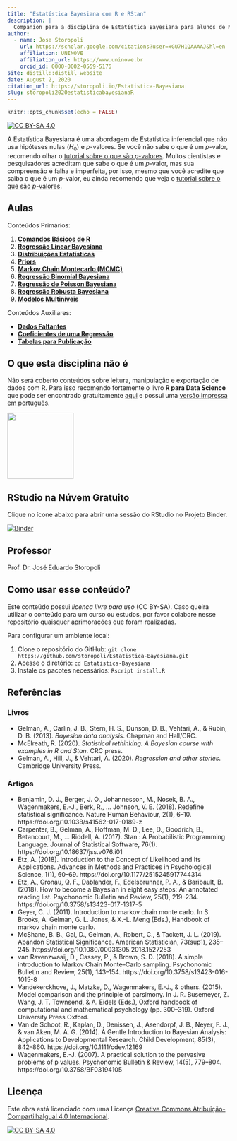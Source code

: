```yaml
---
title: "Estatística Bayesiana com R e RStan"
description: |
  Companion para a disciplina de Estatística Bayesiana para alunos de Mestrado e Doutorado da UNINOVE
author:
  - name: Jose Storopoli
    url: https://scholar.google.com/citations?user=xGU7H1QAAAAJ&hl=en
    affiliation: UNINOVE
    affiliation_url: https://www.uninove.br
    orcid_id: 0000-0002-0559-5176
site: distill::distill_website
date: August 2, 2020
citation_url: https://storopoli.io/Estatistica-Bayesiana
slug: storopoli2020estatisticabayesianaR
---
```


```r
knitr::opts_chunk$set(echo = FALSE)
```

<link rel="stylesheet" href="https://cdn.rawgit.com/jpswalsh/academicons/master/css/academicons.min.css"/>

[![CC BY-SA 4.0][cc-by-sa-shield]][cc-by-sa]

A Estatística Bayesiana é uma abordagem de Estatística inferencial que não usa hipóteses nulas ($H_0$) e $p$-valores. Se você não sabe o que é um $p$-valor, recomendo olhar o [tutorial sobre o que são $p$-valores](pvalores.html). Muitos cientistas e pesquisadores acreditam que sabe o que é um $p$-valor, mas sua compreensão é falha e imperfeita, por isso, mesmo que você acredite que saiba o que é um $p$-valor, eu ainda recomendo que veja o [tutorial sobre o que são $p$-valores](pvalores.html).

## Aulas

Conteúdos Primários:

1. [**Comandos Básicos de R**](1-Comandos_Basicos.html)
2. [**Regressão Linear Bayesiana**](2-Regressao_Linear.html)
3. [**Distribuições Estatísticas**](3-Distribuicoes_Estatisticas.html)
4. [**Priors**](4-Priors.html)
5. [**Markov Chain Montecarlo (MCMC)**](5-MCMC.html)
6. [**Regressão Binomial Bayesiana**](6-Regressao_Binomial.html)
7. [**Regressão de Poisson Bayesiana**](7-Regressao_Poisson.html)
8. [**Regressão Robusta Bayesiana**](8-Regressao_Robusta.html)
9. [**Modelos Multiníveis**](9-Regressao_Multinivel.html)

Conteúdos Auxiliares:

* [**Dados Faltantes**](aux-Dados_Faltantes.html)
* [**Coeficientes de uma Regressão**](aux-Regressao_Coeficientes.html)
* [**Tabelas para Publicação**](aux-Tabelas_para_Publicacao.html)

## O que esta disciplina **não** é

Não será coberto conteúdos sobre leitura, manipulação e exportação de dados com R. Para isso recomendo fortemente o livro **R para Data Science** que pode ser encontrado gratuitamente [aqui](https://r4ds.had.co.nz) e possui uma [versão impressa em português](https://www.amazon.com.br/Para-Data-Science-Hadley-Wickham/dp/8550803243).


<img id="R_for_data_science" style="width: 150px;" src="images/R_for_data_science.jpg" />

## **RStudio** na Núvem Gratuito

Clique no ícone abaixo para abrir uma sessão do RStudio no Projeto Binder.

[![Binder](http://mybinder.org/badge_logo.svg)](http://mybinder.org/v2/gh/storopoli/Estatistica-Bayesiana/master?urlpath=rstudio)

## Professor

Prof. Dr. José Eduardo Storopoli <a href="https://storopoli.io"><i class="fa fa-globe fa-lg"></i></a> <a href="http://lattes.cnpq.br/2281909649311607"><i class="ai ai-lattes ai-lg"></i></a> <a href="https://orcid.org/0000-0002-0559-5176"><i class="ai ai-orcid ai-lg"></i></a> <a href="mailto:josees@uni9.pro.br"><i class="fa fa-paper-plane fa-lg"></i></a>


## Como usar esse conteúdo?

Este conteúdo possui *licença livre para uso* (CC BY-SA). Caso queira utilizar o conteúdo para um curso ou estudos, por favor colabore nesse repositório quaisquer aprimorações que foram realizadas.

Para configurar um ambiente local:

1. Clone o repositório do GitHub: `git clone https://github.com/storopoli/Estatistica-Bayesiana.git`
2. Acesse o diretório: `cd Estatistica-Bayesiana`
3. Instale os pacotes necessários: `Rscript install.R`

## Referências

### Livros

* Gelman, A., Carlin, J. B., Stern, H. S., Dunson, D. B., Vehtari, A., & Rubin, D. B. (2013). *Bayesian data analysis*. Chapman and Hall/CRC.
* McElreath, R. (2020). *Statistical rethinking: A Bayesian course with examples in R and Stan*. CRC press.
* Gelman, A., Hill, J., & Vehtari, A. (2020). *Regression and other stories*. Cambridge University Press.

### Artigos

* Benjamin, D. J., Berger, J. O., Johannesson, M., Nosek, B. A., Wagenmakers, E.-J., Berk, R., … Johnson, V. E. (2018). Redefine statistical significance. Nature Human Behaviour, 2(1), 6–10. https://doi.org/10.1038/s41562-017-0189-z
* Carpenter, B., Gelman, A., Hoffman, M. D., Lee, D., Goodrich, B., Betancourt, M., … Riddell, A. (2017). Stan : A Probabilistic Programming Language. Journal of Statistical Software, 76(1). https://doi.org/10.18637/jss.v076.i01
* Etz, A. (2018). Introduction to the Concept of Likelihood and Its Applications. Advances in Methods and Practices in Psychological Science, 1(1), 60–69. https://doi.org/10.1177/2515245917744314
* Etz, A., Gronau, Q. F., Dablander, F., Edelsbrunner, P. A., & Baribault, B. (2018). How to become a Bayesian in eight easy steps: An annotated reading list. Psychonomic Bulletin and Review, 25(1), 219–234. https://doi.org/10.3758/s13423-017-1317-5
* Geyer, C. J. (2011). Introduction to markov chain monte carlo. In S. Brooks, A. Gelman, G. L. Jones, & X.-L. Meng (Eds.), Handbook of markov chain monte carlo.
* McShane, B. B., Gal, D., Gelman, A., Robert, C., & Tackett, J. L. (2019). Abandon Statistical Significance. American Statistician, 73(sup1), 235–245. https://doi.org/10.1080/00031305.2018.1527253
* van Ravenzwaaij, D., Cassey, P., & Brown, S. D. (2018). A simple introduction to Markov Chain Monte–Carlo sampling. Psychonomic Bulletin and Review, 25(1), 143–154. https://doi.org/10.3758/s13423-016-1015-8
* Vandekerckhove, J., Matzke, D., Wagenmakers, E.-J., & others. (2015). Model comparison and the principle of parsimony. In J. R. Busemeyer, Z. Wang, J. T. Townsend, & A. Eidels (Eds.), Oxford handbook of computational and mathematical psychology (pp. 300–319). Oxford University Press Oxford.
* Van de Schoot, R., Kaplan, D., Denissen, J., Asendorpf, J. B., Neyer, F. J., & van Aken, M. A. G. (2014). A Gentle Introduction to Bayesian Analysis: Applications to Developmental Research. Child Development, 85(3), 842–860. https://doi.org/10.1111/cdev.12169
* Wagenmakers, E.-J. (2007). A practical solution to the pervasive problems of p values. Psychonomic Bulletin & Review, 14(5), 779–804. https://doi.org/10.3758/BF03194105

## Licença

Este obra está licenciado com uma Licença
[Creative Commons Atribuição-CompartilhaIgual 4.0 Internacional][cc-by-sa].

[![CC BY-SA 4.0][cc-by-sa-image]][cc-by-sa]

[cc-by-sa]: http://creativecommons.org/licenses/by-sa/4.0/
[cc-by-sa-image]: https://licensebuttons.net/l/by-sa/4.0/88x31.png
[cc-by-sa-shield]: https://img.shields.io/badge/License-CC%20BY--SA%204.0-lightgrey.svg
